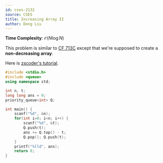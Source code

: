 ```yaml
---
id: cses-2132
source: CSES
title: Increasing Array II
author: Dong Liu
---
```


**Time Complexity**: $\mathcal O(N\log N)$

This problem is similar to
[CF 713C](https://codeforces.com/contest/713/problem/C) except that we're
supposed to create a **non-decreasing array**.

Here is [zscoder's tutorial](https://codeforces.com/blog/entry/47821).

<LanguageSection>

<CPPSection>

```cpp
#include <stdio.h>
#include <queue>
using namespace std;

int n, t;
long long ans = 0;
priority_queue<int> Q;

int main() {
	scanf("%d", &n);
	for(int i=0; i<n; i++) {
		scanf("%d", &t);
		Q.push(t);
		ans += Q.top() - t;
		Q.pop(); Q.push(t);
	}
	printf("%lld", ans);
	return 0;
}
```

</CPPSection>

</LanguageSection>
